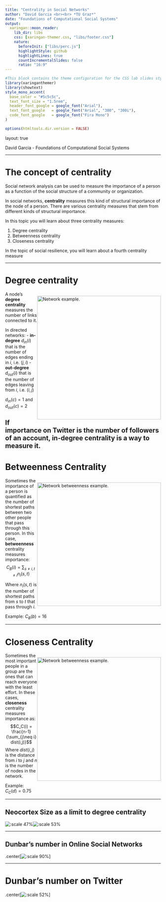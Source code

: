 ```yaml
---
title: "Centrality in Social Networks"
author: "David Garcia <br><br> *TU Graz*"
date: "Foundations of Computational Social Systems"
output:
  xaringan::moon_reader:
    lib_dir: libs 
    css: [xaringan-themer.css, "libs/footer.css"]
    nature:
      beforeInit: ["libs/perc.js"]
      highlightStyle: github
      highlightLines: true
      countIncrementalSlides: false
      ratio: "16:9"
---
```



```r
#This block contains the theme configuration for the CSS lab slides style
library(xaringanthemer)
library(showtext)
style_mono_accent(
  base_color = "#5c5c5c",
  text_font_size = "1.5rem",
  header_font_google = google_font("Arial"),
  text_font_google   = google_font("Arial", "300", "300i"),
  code_font_google   = google_font("Fira Mono")
)
```

```r
options(htmltools.dir.version = FALSE)
```

layout: true

<div class="my-footer"><span>David Garcia - Foundations of Computational Social Systems</span></div> 

---


# The concept of centrality

Social network analysis can be used to measure the importance of a person as a function of the social structure of a community or organization. 

In social networks, **centrality** measures this kind of structural importance of the node of a person. There are various centrality measures that stem from different kinds of structural importance. 

In this topic you will learn about three centrality measures:

1. Degree centrality
2. Betweenness centrality
3. Closeness centrality

In the topic of social resilience, you will learn about a fourth centrality measure

---

# Degree centrality

<div style="float:right">
<img src="networkDirected.png" alt="Network example." width=400px/>  
</div>

A node's **degree centrality** measures the number of links connected to it. 

In directed networks:
- **in-degree** $d_{in}(i)$ that is the number of edges ending in $i$, i.e. $(j,i)$ 
- **out-degree** $d_{out}(i)$ that is the number of edges leaving from $i$, i.e. $(i,j)$

$d_{in}(c) = 1$ and $d_{out}(c) = 2$

If importance on Twitter is the number of followers of an account, in-degree centrality is a way to measure it.
---

# Betweenness Centrality

<div style="float:right">
<img src="undirNetworkBtw.png" alt="Network betweenness example." width=400px/>  
</div>

Sometimes the importance of a person is quantified as the number of shortest paths between two other people that pass through this person. In this case, **betweenness** centrality measures importance:
$$C_B(i) = \sum_{s \neq i, t \neq i} n_i(s,t)$$

Where $n_i(s,t)$ is the number of shortest paths from $s$ to $t$ that pass through $i$.

Example: $C_B(b) = 16$

---

# Closeness Centrality

<div style="float:right">
<img src="undirNetworkBtw.png" alt="Network betweenness example." width=400px/>  
</div>

Sometimes the most important people in a group are the ones that can reach everyone with the least effort. In these cases, **closeness** centrality measures importance as:
$$C_C(i) = \frac{n-1}{\sum_{j\neq i} dist(i,j)}$$
Where $dist(i, j)$ is the distance from $i$ to $j$ and $n$ is the number of nodes in the network. 

Example: $C_C(d)=0.75$

---


## Neocortex Size as a limit to degree centrality

![:scale 47%](Neocortex.png)![:scale 53%](Dunbar.png)

---


## Dunbar's number in Online Social Networks

.center[![:scale 90%](DunbarB.jpeg)]


---


# Dunbar's number on Twitter

.center[![:scale 52%](Dunbar2.png)]

